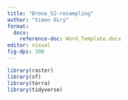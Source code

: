 ```yaml
---
title: "Drone_S2-resampling"
author: "Simon Oiry"
format: 
  docx:
    reference-doc: Word_Template.docx
editor: visual
fig-dpi: 300
---
```



```r
library(raster)
library(sf)
library(terra)
library(tidyverse)
```

